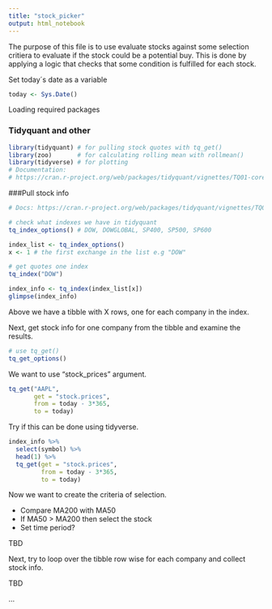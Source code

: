 ```yaml
---
title: "stock_picker"
output: html_notebook
---
```


The purpose of this file is to use evaluate stocks against some selection critiera to evaluate if the stock could be a potential buy. This is done by applying a logic that checks that some condition is fulfilled for each stock.

Set today´s date as a variable
```r
today <- Sys.Date()
```

Loading required packages

### Tidyquant and other

```r
library(tidyquant) # for pulling stock quotes with tq_get()
library(zoo)       # for calculating rolling mean with rollmean()
library(tidyverse) # for plotting
# Documentation:
# https://cran.r-project.org/web/packages/tidyquant/vignettes/TQ01-core-functions-in-tidyquant.html
```
###Pull stock info

```r
# Docs: https://cran.r-project.org/web/packages/tidyquant/vignettes/TQ01-core-functions-in-tidyquant.html

# check what indexes we have in tidyquant
tq_index_options() # DOW, DOWGLOBAL, SP400, SP500, SP600

index_list <- tq_index_options()
x <- 1 # the first exchange in the list e.g "DOW"

# get quotes one index
tq_index("DOW")

index_info <- tq_index(index_list[x])
glimpse(index_info)
```
Above we have a tibble with X rows, one for each company in the index.

Next, get stock info for one company from the tibble and examine the results.
```r
# use tq_get()
tq_get_options()
```
We want to use "stock_prices" argument.
```r
tq_get("AAPL", 
       get = "stock.prices",
       from = today - 3*365,
       to = today)
```

Try if this can be done using tidyverse.
```r
index_info %>%
  select(symbol) %>%
  head(1) %>%
  tq_get(get = "stock.prices", 
         from = today - 3*365,
         to = today)
```

Now we want to create the criteria of selection.

- Compare MA200 with MA50
- If MA50 > MA200 then select the stock
- Set time period?

TBD

Next, try to loop over the tibble row wise for each company and collect stock info.

TBD

...
